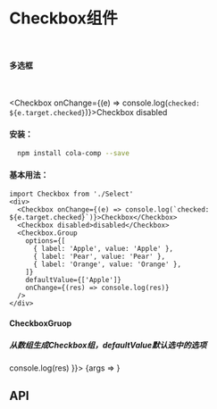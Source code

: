 

<Meta title="Checkbox" 
  component={Checkbox}
  />

# Checkbox组件
<br/>

#### 多选框
<br/>

<Checkbox onChange={(e) => console.log(`checked: ${e.target.checked}`)}>Checkbox</Checkbox>
<Checkbox disabled>disabled</Checkbox>

#### 安装：

```sh
  npm install cola-comp --save
```
#### 基本用法：
```tsx
import Checkbox from './Select'
<div>
  <Checkbox onChange={(e) => console.log(`checked: ${e.target.checked}`)}>Checkbox</Checkbox>
  <Checkbox disabled>disabled</Checkbox>
  <Checkbox.Group
    options={[
      { label: 'Apple', value: 'Apple' },
      { label: 'Pear', value: 'Pear' },
      { label: 'Orange', value: 'Orange' },
    ]}
    defaultValue={['Apple']}
    onChange={(res) => console.log(res)}
  />
</div>
```

#### CheckboxGruop
##### 从数组生成Checkbox组，defaultValue默认选中的选项

<Canvas>
  <Story name='CheckboxGruop' args={{
    options: [
      { label: 'Apple', value: 'Apple' },
      { label: 'Pear', value: 'Pear' },
      { label: 'Orange', value: 'Orange' },
    ],
    defaultValue: ['Apple'],
    onChange: (res) => console.log(res)
  }}>
    {args => <Checkbox.Group {...args} />}
  </Story>
</Canvas>

## API
<Props of={Checkbox} />



